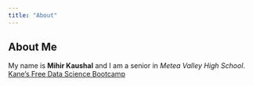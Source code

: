 ```yaml
---
title: "About"
---
```

## About Me
My name is **Mihir Kaushal** and I am a senior in *Metea Valley High School*. 
[Kane's Free Data Science Bootcamp](https://bootcamp.davidkane.info)

